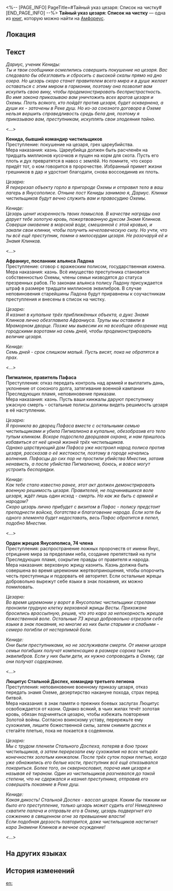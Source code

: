 <%-- [PAGE_INFO]
PageTitle=#Тайный указ цезаря: Список на чистку#
[END_PAGE_INFO] --%>
{{Дополнить}}
{{Книга Инфобокс
|id           = 586
|Название     = 
|Изображение  = Предмет Тайный указ цезаря- Список на чистку.png
|Мир          = Амфореус
|Томов        = 1
|Автор        = <!--нужно добавить-->
|Описание     = Тайные приказы чистильщикам после их присяги цезарю. Наёмники искупляют чужие грехи клинков, обагряя кровью величие цезаря.
|Том1         = {{tx}}
|Источник1    = {{tx|Отсутствует источник}}
|Персонажи    = 
|Фракции      = 
}}
'''Тайный указ цезаря: Список на чистку''' — одна из [[Книги|книг]], которую можно найти на [[Амфореус]].

==Локация==
{{Отметка карты|<!--название карты-->|<!--id отметки-->}}

==Текст==
''Дариус, ученик Кениды:''<br />
''Ты и твои сообщники осмелились совершить покушение на цезаря. Вас следовало бы обезглавить и сбросить с высокой скалы прямо на дно озера. Но цезарь скоро станет правителем всего мира и в душе желает оставаться с этим миром в гармонии, поэтому она позволит вам искупить свою вину, чтобы продемонстрировать беспристрастность.''<br />
''Во имя закона приказываю вам уничтожить всех врагов цезаря и Охемы. Плоть всякого, кто пойдёт против цезаря, будет осквернена, а души их - заточены в Реке душ. Но из-за союзного договора в Охеме нельзя вершить справедливость средь бела дня, поэтому я приказываю вам, преступникам, искуплять свои злодеяния тайно.''

<...>

'''Кенида, бывший командир чистильщиков'''<br />
Преступление: покушение на цезаря, грех цареубийства.<br />
Мера наказания: казнь. Цареубийца должен быть расчленён на тридцать миллионов кусочков и пущен на корм для скота. Пусть его плоть и дух превратятся в навоз с землёй. Но помните, что скоро придёт тот, о ком говорится в пророчестве. Избранный примет жизни грешников в дар и удостоит благодати, снова воссоединив их плоть.

''Цезарю:''<br />
''Я перерезал объекту горло в пригороде Охемы и отправил тело в ваш лагерь в Янусополисе. Отныне пост Кениды занимаю я, Дариус. Клинки чистильщиков будут вечно служить вам и правосудию Охемы.''

''Кениде:''<br />
''Цезарь ценит искренность твоих помыслов. В качестве награды она дарует тебе золотую кровь, пожертвованную дуксом Знамя Клинков. Соверши омовение в морской воде, смешанной с этой кровью, и закали свои клинки, чтобы получить нечеловеческую силу. Но учти, что ты всё ещё преступник, помни о милосердии цезаря. Не разочаруй её и Знамя Клинков.''

<...>

'''Афраниус, посланник альянса Ладона'''<br />
Преступление: сговор с вражеским полисом, государственная измена.<br />
Мера наказания: казнь. Всё имущество преступника становится собственностью Охемы, члены семьи низводятся до статуса презренных рабов. По законам альянса полису Ладону присуждается штраф в размере тридцати миллионов эквилибров. В случае неповиновения старейшины Ладона будут приравнены к соучастникам преступления и внесены в список на чистку.

''Цезарю:''<br />
''Я казнил в купальне трёх приближённых объекта, а дукс Знамя Клинков лично обезглавила Афраниуса. Трупы мы оставили в Мраморном дворце. Позже мы вывесим их на всеобщее обозрение над городскими воротами на семь дней, чтобы продемонстрировать величие цезаря.''

''Кениде:''<br />
''Семь дней - срок слишком малый. Пусть висят, пока не обратятся в прах.''

<...>

'''Пигмалион, правитель Пафаса'''<br />
Преступления: отказ передать контроль над армией и выплатить дань, уклонение от союзного долга, затягивание военной кампании Преследующих пламя, неповиновение приказам.<br />
Мера наказания: казнь. Пусть ваши кинжалы даруют преступнику ужасную смерть - остальные полисы должны видеть решимость цезаря в её наступлении.

''Цезарю:''<br />
''Я проникла во дворец Пафаса вместе с остальными семью чистильщиками и убила Пигмалиона в купальне, обезобразив его тело тупым клинком. Вскоре подоспела дворцовая охрана, и нам пришлось избавиться от неё ценой жизней трёх чистильщиков.''<br />
''Однако царствующий дом Пафаса уже настроил народ полиса против цезаря, рассказав о её жестокости, поэтому в городе начались волнения. Пафасцы до сих пор не простили убийства Мнестии, затаив ненависть, а после убийства Пигмалиона, боюсь, и вовсе могут устроить беспорядки.''

''Кениде:''<br />
''Как тебе стало известно ранее, этот акт должен демонстрировать военную решимость цезаря. Правителей, не подчинившихся воле цезаря, ждёт лишь один исход - смерть. Но как же быть с армией и народом?''<br />
''Скоро цезарь лично прибудет с визитом в Пафас - полису предстоит преподнести войска, богатства и благоговение народа. Если хотя бы одного элемента будет недоставать, весь Пафас обратится в пепел, подобно Мнестии.''

<...>

'''Орден жрецов Янусополиса, 74 члена'''<br />
Преступления: распространение ложных пророчеств от имени Янус, отрицание мира за пределами неба, создание препятствий на пути Преследующих пламя, сокрытие правды от правителя и народа.<br />
Мера наказания: верховную жрицу казнить. Казнь должна быть совершена во время церемонии жертвоприношения, чтобы опорочить честь преступницы и подорвать её авторитет. Если остальные жрецы добровольно вырежут себе языки в знак покаяния, их можно помиловать.

''Цезарю:''<br />
''Во время церемонии у ворот в Янусополис чистильщики стрелами пронзили грудную клетку верховной жрицы Весты. Прихожане бросились врассыпную, решив, что это кара за непокорность жрецов божественной воле. Остальные 73 жреца добровольно отрезали себе языки в знак покаяния, но многие из них были старыми и слабыми - семеро погибли от нестерпимой боли.''

''Кениде:''<br />
''Они были преступниками, но не заслуживали смерти. От имени цезаря семьи погибших получат компенсацию в размере сорока тысяч эквилибров. Если у них были дети, их нужно сопроводить в Охему, где они получат содержание.''

<...>

'''Люцитус Стальной Доспех, командир третьего легиона'''<br />
Преступления: неповиновение военному приказу цезаря, отказ передать знамя Охеме, дезертирство накануне похода, страх перед битвой.<br />
Мера наказания: в знак памяти о прежних боевых заслугах Люцитус освобождается от казни. Однако всякий, в чьих жилах течёт золотая кровь, обязан подчиняться цезарю, чтобы избежать повторения Золотой войны. Согласно воинскому уставу, перережьте ему сухожилия, лишите божественной силы, затем снимите доспех и стегайте плетью, пока не покается в содеянном.

''Цезарю:''<br />
''Мы с трудом пленили Стального Доспеха, потеряв в бою троих чистильщиков, а затем перерезали ему сухожилия на всех четырёх конечностях золотым кинжалом. После трёх суток порки плетью, когда уже обнажились его белые кости, преступник всё ещё отказывался покориться. Более того, он сквернословил, пороча имя цезаря и называя её тираном. Один из чистильщиков разгневался до такой степени, что не сдержался и казнил преступника, отправив его совершать покаяние в Реке душ.''

''Кениде:''<br />
''Какая дикость! Стальной Доспех - вассал цезаря. Каким бы тяжким ни было его преступление, только цезарь может судить его! Немедленно схватите палача и отправьте его в Охему, цезарь подвергнет его сожжению в священном огне за превышение власти!''<br />
''Если подобная дерзость повторится, даже чистильщиков настигнет кара Знамени Клинков и вечное осуждение!''

<...>

==На других языках==
{{На других языках
|en   = Imperator's Order: The "Cleaning" List
|zhs  = 凯撒密令：「清洗」名单
|zht  = 凱撒密令：「清洗」名單
|ja   = カイザーの密令：「粛清」リスト
|ko   = 카이사르의 밀명: 「청소」 명단
|es   = Orden de la emperatriz: lista de purificación
|fr   = Ordre de l'Imperator&nbsp;: Liste de «&nbsp;purge&nbsp;»
|ru   = Тайный указ цезаря: Список на чистку
|th   = คำสั่งลับของจักรพรรดินี - รายชื่อ "ชำระล้าง"
|vi   = Mật Lệnh Của Hoàng Đế: Danh Sách "Thanh Tẩy"
|de   = Befehl der Imperatorin: Die „saubere“ Liste
|id   = Perintah Rahasia Kaisar: Daftar "Pembersihan"
|pt   = Ordem da Imperatriz: A Lista "Higienista"
}}

==История изменений==
{{История изменений|3.5}}

[[en:]]